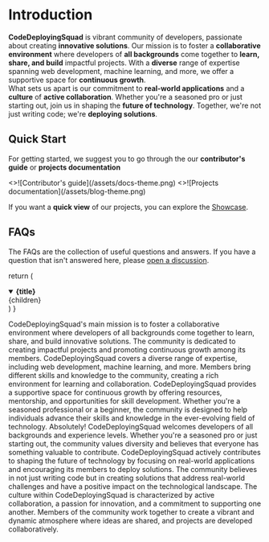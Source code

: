 # Introduction

**CodeDeployingSquad** is vibrant community of developers, passionate about creating **innovative solutions**. Our mission is to foster a **collaborative environment** where developers of **all backgrounds** come together to **learn, share, and build** impactful projects. With a **diverse** range of expertise spanning web development, machine learning, and more, we offer a supportive space for **continuous growth**. 
<br />
What sets us apart is our commitment to **real-world applications** and a **culture** of **active collaboration**. Whether you're a seasoned pro or just starting out, join us in shaping the **future of technology**. Together, we're not just writing code; we're **deploying solutions**.


## Quick Start


For getting started, we suggest you to go through the our **contributor's guide** or **projects documentation**

<Cards num={2}>
  <Cards.Card
    image
    arrow
    title="Contributor's guide"
    href="/docs/docs-theme/start"
  >
    <>![Contributor's guide](/assets/docs-theme.png)</>
  </Cards.Card>
  <Cards.Card image arrow title="Projects documentation" href="/docs/blog-theme/start">
    <>![Projects documentation](/assets/blog-theme.png)</>
  </Cards.Card>
</Cards>

If you want a **quick view** of our projects, you can explore
the [Showcase](/showcase).

## FAQs

The FAQs are the collection of useful questions and answers. If you have a question that isn't answered here, please
[open a discussion](https://github.com/CodeDeployingSquad/website/discussions).

  return (
    <details
      open
      className="last-of-type:mb-0 rounded-lg bg-neutral-50 dark:bg-neutral-800 p-2 mt-4"
    >
      <summary>
        <strong className="text-lg">{title}</strong>
      </summary>
      <div className="nx-p-2">{children}</div>
    </details>
  )
}

<FAQBox title="What is the main mission of CodeDeployingSquad?">
  CodeDeployingSquad's main mission is to foster a collaborative environment where developers of all backgrounds come together to learn, share, and build innovative solutions. The community is dedicated to creating impactful projects and promoting continuous growth among its members.
</FAQBox>

<FAQBox title="What expertise does CodeDeployingSquad cover?">
  CodeDeployingSquad covers a diverse range of expertise, including web development, machine learning, and more. Members bring different skills and knowledge to the community, creating a rich environment for learning and collaboration.
</FAQBox>

<FAQBox title="How does CodeDeployingSquad support continuous growth among its members?">
  CodeDeployingSquad provides a supportive space for continuous growth by offering resources, mentorship, and opportunities for skill development. Whether you're a seasoned professional or a beginner, the community is designed to help individuals advance their skills and knowledge in the ever-evolving field of technology.
</FAQBox>

<FAQBox title="Can anyone join CodeDeployingSquad, regardless of their experience level?">
  Absolutely! CodeDeployingSquad welcomes developers of all backgrounds and experience levels. Whether you're a seasoned pro or just starting out, the community values diversity and believes that everyone has something valuable to contribute.
</FAQBox>

<FAQBox title="How does CodeDeployingSquad contribute to shaping the future of technology?">
  CodeDeployingSquad actively contributes to shaping the future of technology by focusing on real-world applications and encouraging its members to deploy solutions. The community believes in not just writing code but in creating solutions that address real-world challenges and have a positive impact on the technological landscape.
</FAQBox>

<FAQBox title="What is the culture like within CodeDeployingSquad?">
  The culture within CodeDeployingSquad is characterized by active collaboration, a passion for innovation, and a commitment to supporting one another. Members of the community work together to create a vibrant and dynamic atmosphere where ideas are shared, and projects are developed collaboratively.
</FAQBox>
